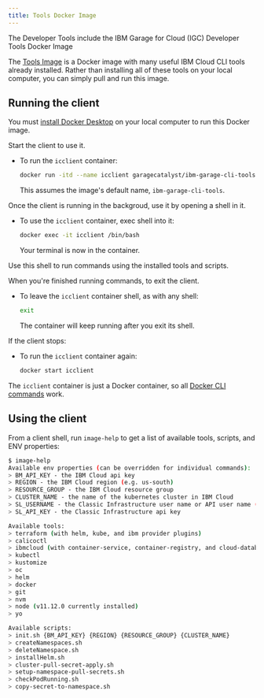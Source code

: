 ```yaml
---
title: Tools Docker Image
---
```


<PageDescription>

The Developer Tools include the IBM Garage for Cloud (IGC) Developer Tools Docker Image

</PageDescription>

The [Tools Image](https://github.com/ibm-garage-cloud/ibm-garage-cli-tools "IBM Garage for Cloud Developer Tools Docker image")
is a Docker image with many useful IBM Cloud CLI tools already installed.
Rather than installing all of these tools on your local computer, you can simply pull and run this image.

## Running the client

<InlineNotification>

You must [install Docker Desktop](https://www.docker.com/products/docker-desktop) on your local computer to run this Docker image.

</InlineNotification>

Start the client to use it.

- To run the `icclient` container:

    ```bash
    docker run -itd --name icclient garagecatalyst/ibm-garage-cli-tools
    ```

    This  assumes the image's default name, `ibm-garage-cli-tools`.

Once the client is running in the backgroud, use it by opening a shell in it.

- To use the `icclient` container, exec shell into it:

    ```bash
    docker exec -it icclient /bin/bash
    ```

    Your terminal is now in the container. 

Use this shell to run commands using the installed tools and scripts.

When you're finished running commands, to exit the client.

- To leave the `icclient` container shell, as with any shell:

    ```bash
    exit
    ```

    The container will keep running after you exit its shell.

If the client stops:

- To run the `icclient` container again:

    ```bash
    docker start icclient
    ```

The `icclient` container is just a Docker container, so all [Docker CLI commands](https://docs.docker.com/engine/reference/commandline/cli/) work.

## Using the client

From a client shell, run `image-help` to get a list of available tools, scripts, and ENV properties:
 
  ```bash
  $ image-help
  Available env properties (can be overridden for individual commands):
  > BM_API_KEY - the IBM Cloud api key
  > REGION - the IBM Cloud region (e.g. us-south)
  > RESOURCE_GROUP - the IBM Cloud resource group
  > CLUSTER_NAME - the name of the kubernetes cluster in IBM Cloud
  > SL_USERNAME - the Classic Infrastructure user name or API user name (e.g. 282165_joe@us.ibm.com)
  > SL_API_KEY - the Classic Infrastructure api key

  Available tools:
  > terraform (with helm, kube, and ibm provider plugins)
  > calicoctl
  > ibmcloud (with container-service, container-registry, and cloud-databases plugins)
  > kubectl
  > kustomize
  > oc
  > helm
  > docker
  > git
  > nvm
  > node (v11.12.0 currently installed)
  > yo

  Available scripts:
  > init.sh {BM_API_KEY} {REGION} {RESOURCE_GROUP} {CLUSTER_NAME}
  > createNamespaces.sh
  > deleteNamespace.sh
  > installHelm.sh
  > cluster-pull-secret-apply.sh
  > setup-namespace-pull-secrets.sh
  > checkPodRunning.sh
  > copy-secret-to-namespace.sh
  ```
